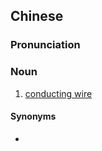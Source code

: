 {{also|传导线}}
==Chinese==
{{zh-forms|s=传导线|type=21}}

===Pronunciation===
{{zh-pron
|m=chuándǎoxiàn
|cat=n
}}

===Noun===
{{zh-noun}}

# [[conducting wire]]

====Synonyms====
* {{zh-l|導線}}